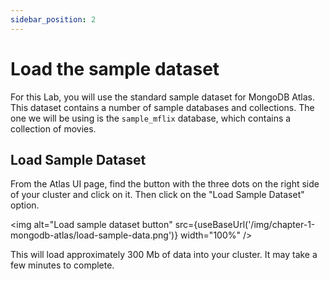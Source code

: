 ```yaml
---
sidebar_position: 2
---
```



# Load the sample dataset

For this Lab, you will use the standard sample dataset for MongoDB Atlas. This dataset contains a number of sample databases and collections. The one we will be using is the `sample_mflix` database, which contains a collection of movies.

## Load Sample Dataset

From the Atlas UI page, find the button with the three dots on the right side of your cluster and click on it. Then click on the "Load Sample Dataset" option.

<img
    alt="Load sample dataset button"
    src={useBaseUrl('/img/chapter-1-mongodb-atlas/load-sample-data.png')}
    width="100%"
/>

This will load approximately 300 Mb of data into your cluster. It may take a few minutes to complete.

